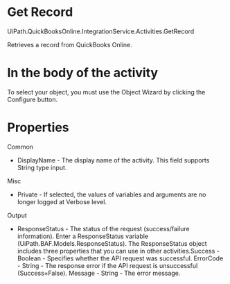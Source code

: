 ﻿# Get Record

UiPath.QuickBooksOnline.IntegrationService.Activities.GetRecord

Retrieves a record from QuickBooks Online.

# In the body of the activity

To select your object, you must use the Object Wizard by clicking the Configure button.

# Properties

Common

* DisplayName - The display name of the activity. This field supports String type input.

Misc

* Private - If selected, the values of variables and arguments are no longer logged at Verbose level.

Output

* ResponseStatus - The status of the request (success/failure information). Enter a ResponseStatus variable (UiPath.BAF.Models.ResponseStatus). The ResponseStatus object includes three properties that you can use in other activities.Success - Boolean - Specifies whether the API request was successful. ErrorCode - String - The response error if the API request is unsuccessful (Success=False). Message - String - The error message.
